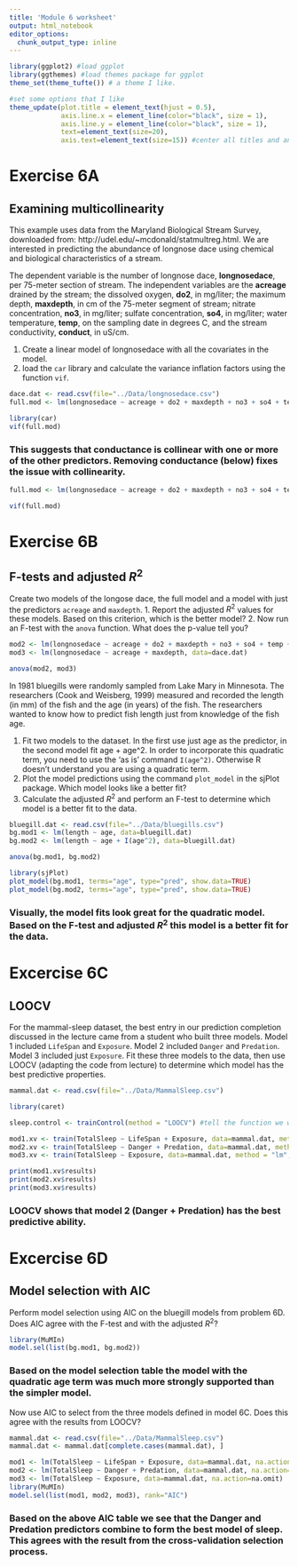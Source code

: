 ```yaml
---
title: 'Module 6 worksheet'
output: html_notebook
editor_options: 
  chunk_output_type: inline
---
```


```r
library(ggplot2) #load ggplot
library(ggthemes) #load themes package for ggplot
theme_set(theme_tufte()) # a theme I like.

#set some options that I like
theme_update(plot.title = element_text(hjust = 0.5), 
             axis.line.x = element_line(color="black", size = 1),
             axis.line.y = element_line(color="black", size = 1),
             text=element_text(size=20),
             axis.text=element_text(size=15)) #center all titles and and axis lines
```

###############
# Exercise 6A #
###############

## Examining multicollinearity

This example uses data from the Maryland Biological Stream Survey, downloaded from: http://udel.edu/~mcdonald/statmultreg.html. We are interested in predicting the abundance of longnose dace using chemical and biological characteristics of a stream.

The dependent variable is the number of longnose dace, **longnosedace**, per 75-meter section of stream. The independent variables are the **acreage** drained by the stream; the dissolved oxygen, **do2**, in mg/liter; the maximum depth, **maxdepth**, in cm of the 75-meter segment of stream; nitrate concentration,  **no3**, in mg/liter; sulfate concentration, **so4**, in mg/liter; water temperature, **temp**, on the sampling date in degrees C, and the stream conductivity, **conduct**, in uS/cm.

1. Create a linear model of longnosedace with all the covariates in the model. 
2. load the `car` library and calculate the variance inflation factors using the function `vif`. 

```r
dace.dat <- read.csv(file="../Data/longnosedace.csv")
full.mod <- lm(longnosedace ~ acreage + do2 + maxdepth + no3 + so4 + temp + conduct, data=dace.dat)

library(car)
vif(full.mod)
```
### This suggests that conductance is collinear with one or more of the other predictors. Removing conductance (below) fixes the issue with collinearity.

```r
full.mod <- lm(longnosedace ~ acreage + do2 + maxdepth + no3 + so4 + temp, data=dace.dat)

vif(full.mod)
```


###############
# Exercise 6B #
###############

## F-tests and adjusted $R^2$

Create two models of the longose dace, the full model and a model  with just the predictors `acreage` and `maxdepth`. 
1. Report the adjusted $R^2$ values for these models. Based on this criterion, which is the better model?
2. Now run an F-test with the `anova` function. What does the p-value tell you?

```r
mod2 <- lm(longnosedace ~ acreage + do2 + maxdepth + no3 + so4 + temp + conduct, data=dace.dat)
mod3 <- lm(longnosedace ~ acreage + maxdepth, data=dace.dat)

anova(mod2, mod3)
```


In 1981 bluegills were randomly sampled from Lake Mary in Minnesota. The researchers (Cook and Weisberg, 1999) measured and recorded the length (in mm) of the fish and the age (in years) of the fish. The researchers wanted to know how to predict fish length just from knowledge of the fish age. 

1. Fit two models to the dataset. In the first use just age as the predictor, in the second model fit age + age^2. In order to incorporate this quadratic term, you need to use the 'as is' command `I(age^2)`. Otherwise R doesn't understand you are using a quadratic term. 
2. Plot the model predictions using the command `plot_model` in the sjPlot package. Which model looks like a better fit?
3. Calculate the adjusted $R^2$ and perform an F-test to determine which model is a better fit to the data.

```r
bluegill.dat <- read.csv(file="../Data/bluegills.csv")
bg.mod1 <- lm(length ~ age, data=bluegill.dat)
bg.mod2 <- lm(length ~ age + I(age^2), data=bluegill.dat)

anova(bg.mod1, bg.mod2)

library(sjPlot)
plot_model(bg.mod1, terms="age", type="pred", show.data=TRUE)
plot_model(bg.mod2, terms="age", type="pred", show.data=TRUE)
```
### Visually, the model fits look great for the quadratic model. Based on the F-test and adjusted $R^2$ this model is a better fit for the data.

################
# Excercise 6C #
################

## LOOCV
For the mammal-sleep dataset, the best entry in our prediction completion discussed in the lecture came from a student who built three models. Model 1 included `LifeSpan` and `Exposure`. Model 2 included `Danger` and `Predation`. Model 3 included just `Exposure`. Fit these three models to the data, then use LOOCV (adapting the code from lecture) to determine which model has the best predictive properties.

```r
mammal.dat <- read.csv(file="../Data/MammalSleep.csv")

library(caret)

sleep.control <- trainControl(method = "LOOCV") #tell the function we want to do leave one out cross validation

mod1.xv <- train(TotalSleep ~ LifeSpan + Exposure, data=mammal.dat, method = "lm", na.action=na.omit, trControl=sleep.control)
mod2.xv <- train(TotalSleep ~ Danger + Predation, data=mammal.dat, method = "lm", na.action=na.omit, trControl= sleep.control)
mod3.xv <- train(TotalSleep ~ Exposure, data=mammal.dat, method = "lm", na.action=na.omit, trControl= sleep.control)

print(mod1.xv$results)
print(mod2.xv$results)
print(mod3.xv$results)

```

### LOOCV shows that model 2 (Danger + Predation) has the best predictive ability.

################
# Excercise 6D #
################

## Model selection with AIC

Perform model selection using AIC on the bluegill models from problem 6D. Does AIC agree with the F-test and with the adjusted $R^2$?

```r
library(MuMIn)
model.sel(list(bg.mod1, bg.mod2))
```
### Based on the model selection table the model with the quadratic age term was much more strongly supported than the simpler model.

Now use AIC to select from the three models defined in model 6C. Does this agree with the results from LOOCV?

```r
mammal.dat <- read.csv(file="../Data/MammalSleep.csv")
mammal.dat <- mammal.dat[complete.cases(mammal.dat), ]

mod1 <- lm(TotalSleep ~ LifeSpan + Exposure, data=mammal.dat, na.action=na.omit)
mod2 <- lm(TotalSleep ~ Danger + Predation, data=mammal.dat, na.action=na.omit) 
mod3 <- lm(TotalSleep ~ Exposure, data=mammal.dat, na.action=na.omit)
library(MuMIn)
model.sel(list(mod1, mod2, mod3), rank="AIC")

```

### Based on the above AIC table we see that the Danger and Predation predictors combine to form the best model of sleep. This agrees with the result from the cross-validation selection process.

